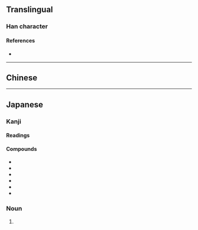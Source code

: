 {{character info/new}}
==Translingual==
{{Han simplified forms|據|拠|据}}

===Han character===
{{Han char|rn=64|rad=手|as=05|sn=8|four=|canj=QHEN|ids=⿰扌処}}

====References====
* {{Han ref|kx=0427.161|dkj=11985|dj=0776.110|hdz=31856.031|uh=62E0|ud=25312}}

----

==Chinese==
{{zh-see|據|v}}

----

==Japanese==
{{ja-kanji forms|拠|據}}

===Kanji===
{{ja-kanji|grade=c|rs=手05|kyu=據}}

====Readings====
{{ja-readings
|goon=こ
|kanon=きょ
|kun=よ-る, よりどころ-
}}

====Compounds====
{{top3}}
* {{ja-r|証%拠|しょう%こ}}
* {{ja-r|根%拠|こん%きょ}}
* {{ja-r|拠%点|きょ%てん}}
* {{ja-r|人%的%証%拠|じん%てき%しょう%こ}}
* {{ja-r|物%的%証%拠|ぶっ%てき%しょう%こ}}
* {{ja-r|準%拠|じゅん%きょ}}
{{bottom}}

===Noun===
{{ja-noun|よりどころ}}

# {{alternative form of|拠り所|lang=ja}}